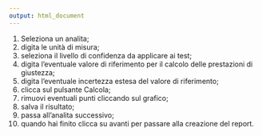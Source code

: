 ```yaml
---
output: html_document
---
```


  1. Seleziona un analita;
  2. digita le unità di misura;
  3. seleziona il livello di confidenza da applicare ai test;
  4. digita l'eventuale valore di riferimento per il calcolo delle prestazioni di giustezza;
  5. digita l'eventuale incertezza estesa del valore di riferimento;
  6. clicca sul pulsante Calcola;
  7. rimuovi eventuali punti cliccando sul grafico;
  8. salva il risultato;
  9. passa all'analita successivo;
  10. quando hai finito clicca su avanti per passare alla creazione del report.
